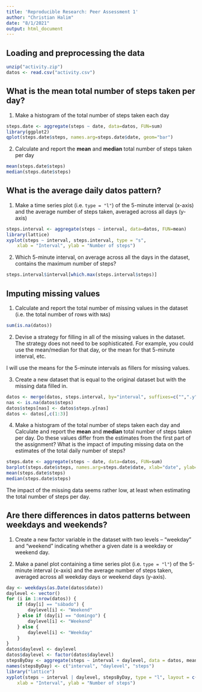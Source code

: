 ```yaml
---
title: 'Reproducible Research: Peer Assessment 1'
author: "Christian Halim"
date: "8/1/2021"
output: html_document
---
```


## Loading and preprocessing the data
```r
unzip("activity.zip")
datos <- read.csv("activity.csv")
```

## What is the mean total number of steps taken per day?

1. Make a histogram of the total number of steps taken each day

```r
steps.date <- aggregate(steps ~ date, data=datos, FUN=sum)
library(ggplot2)
qplot(steps.date$steps, names.arg=steps.date$date, geom="bar")
```

2. Calculate and report the **mean** and **median** total number of
   steps taken per day

```r
mean(steps.date$steps)
median(steps.date$steps)
```

## What is the average daily datos pattern?

1. Make a time series plot (i.e. `type = "l"`) of the 5-minute
   interval (x-axis) and the average number of steps taken, averaged
   across all days (y-axis)

```r
steps.interval <- aggregate(steps ~ interval, data=datos, FUN=mean)
library(lattice)
xyplot(steps ~ interval, steps.interval, type = "s",
    xlab = "Interval", ylab = "Number of steps")
```

2. Which 5-minute interval, on average across all the days in the
   dataset, contains the maximum number of steps?

```r
steps.interval$interval[which.max(steps.interval$steps)]
```


## Imputing missing values

1. Calculate and report the total number of missing values in the
   dataset (i.e. the total number of rows with `NA`s)

```r
sum(is.na(datos))
```

2. Devise a strategy for filling in all of the missing values in the
   dataset. The strategy does not need to be sophisticated. For
   example, you could use the mean/median for that day, or the mean
   for that 5-minute interval, etc.

I will use the means for the 5-minute intervals as fillers for missing
values.

3. Create a new dataset that is equal to the original dataset but with
   the missing data filled in.

```r
datos <- merge(datos, steps.interval, by="interval", suffixes=c("",".y"))
nas <- is.na(datos$steps)
datos$steps[nas] <- datos$steps.y[nas]
datos <- datos[,c(1:3)]
```

4. Make a histogram of the total number of steps taken each day and
   Calculate and report the **mean** and **median** total number of
   steps taken per day. Do these values differ from the estimates from
   the first part of the assignment? What is the impact of imputing
   missing data on the estimates of the total daily number of steps?

```r
steps.date <- aggregate(steps ~ date, data=datos, FUN=sum)
barplot(steps.date$steps, names.arg=steps.date$date, xlab="date", ylab="steps", col=c("darkblue"))
mean(steps.date$steps)
median(steps.date$steps)
```

The impact of the missing data seems rather low, at least when
estimating the total number of steps per day.


## Are there differences in datos patterns between weekdays and weekends?

1. Create a new factor variable in the dataset with two levels --
   "weekday" and "weekend" indicating whether a given date is a
   weekday or weekend day.



2. Make a panel plot containing a time series plot (i.e. `type = "l"`)
   of the 5-minute interval (x-axis) and the average number of steps
   taken, averaged across all weekday days or weekend days
   (y-axis).

```r
day <- weekdays(as.Date(datos$date))
daylevel <- vector()
for (i in 1:nrow(datos)) {
    if (day[i] == "sábado") {
        daylevel[i] <- "Weekend"
    } else if (day[i] == "domingo") {
        daylevel[i] <- "Weekend"
    } else {
        daylevel[i] <- "Weekday"
    }
}
datos$daylevel <- daylevel
datos$daylevel <- factor(datos$daylevel)
stepsByDay <- aggregate(steps ~ interval + daylevel, data = datos, mean)
names(stepsByDay) <- c("interval", "daylevel", "steps")
library("lattice")
xyplot(steps ~ interval | daylevel, stepsByDay, type = "l", layout = c(1, 2), 
    xlab = "Interval", ylab = "Number of steps")
```
